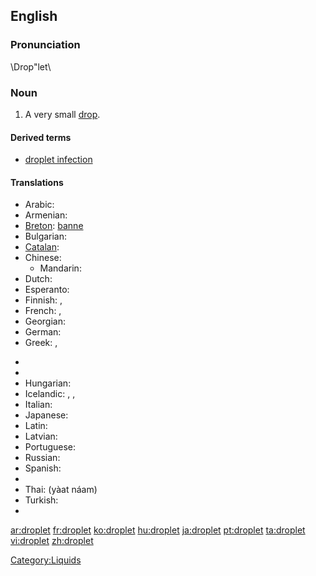 ==English==
{{wikipedia}}

===Pronunciation===
\Drop"let\

===Noun===
{{en-noun}}

# A very small [[drop]].

====Derived terms====
* [[droplet infection]]

====Translations====
{{trans-top|very small drop}}
* Arabic: {{t|ar|قطيرة|f|tr=quṭáira}}
* Armenian: {{t|hy|փոքր կաթիլ|tr=pok'r kat'il}}
* [[Breton]]: [[banne]] {{m}}
* Bulgarian: {{t|bg|капчица|f|sc=Cyrl}}
* [[Catalan]]: {{t-|ca|goteta|f}}
* Chinese:
** Mandarin: {{t|cmn|小滴|tr=xiǎodī|sc=Hani}}
* Dutch: {{t-|nl|druppeltje|n}}
* Esperanto: {{t|eo|guteto|xs=Esperanto}}
* Finnish: {{t+|fi|tippa}}, {{t+|fi|pisara}}
* French: {{t+|fr|gouttelette|f}}, {{t+|fr|goutte|f}}
* Georgian: {{t-|ka|წვეთი|tr=ts‘vet‘i|sc=Geor|xs=Georgian}}
* German: {{t+|de|Tröpfchen|n}}
* Greek: {{t+|el|σταγονίδιο|n|tr=stagonídio}}, {{t|el|σταλίτσα|f|tr=stalítsa}}
{{trans-mid}}
* {{trreq|he}}
* {{trreq|hi}}
* Hungarian: {{t-|hu|cseppecske}}
* Icelandic: {{t+|is|dropi|m}},  {{t|is|smádropi|m}},  {{t|is|smádropi|m}}
* Italian: {{t-|it|gocciolina|f}}
* Japanese: {{t|ja|小滴}}
* Latin: {{t|la|guttula|f}}
* Latvian: {{t|lv|lāse|f}}
* Portuguese: {{t|pt|gotinha}}
* Russian: {{t|ru|капелька|f|tr=kápel’ka}}
* Spanish: {{t|es|gotita|f}}
* {{trreq|sv}}
* Thai: {{Thai|[[หยาดน้ำ]]}} (yàat náam)
* Turkish: {{t+|tr|damlacık}}
* {{trreq|vi}}
{{trans-bottom}}

[[Category:Liquids]]

[[ar:droplet]]
[[fr:droplet]]
[[ko:droplet]]
[[hu:droplet]]
[[ja:droplet]]
[[pt:droplet]]
[[ta:droplet]]
[[vi:droplet]]
[[zh:droplet]]
